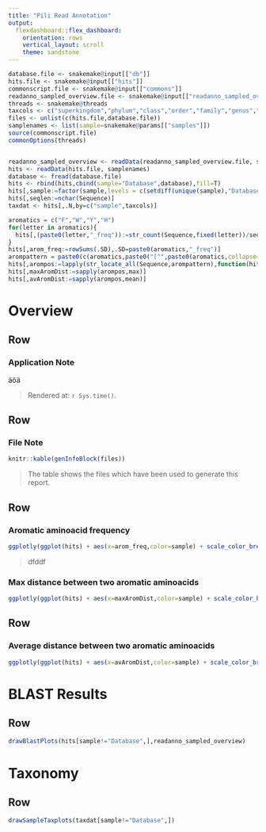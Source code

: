 ```yaml
---
title: "Pili Read Annotation"
output: 
  flexdashboard::flex_dashboard:
    orientation: rows
    vertical_layout: scroll
    theme: sandstone
---
```


```r
database.file <- snakemake@input[["db"]]
hits.file <- snakemake@input[["hits"]]
commonscript.file <- snakemake@input[["commons"]]
readanno_sampled_overview.file <- snakemake@input[["readanno_sampled_overview"]]
threads <- snakemake@threads
taxcols <- c("superkingdom","phylum","class","order","family","genus","species")
files <- unlist(c(hits.file,database.file))
samplenames <- list(sample=snakemake@params[["samples"]])
source(commonscript.file)
commonOptions(threads)


readanno_sampled_overview <- readData(readanno_sampled_overview.file, samplenames)
hits <- readData(hits.file, samplenames)
database <- fread(database.file)
hits <- rbind(hits,cbind(sample="Database",database),fill=T)
hits[,sample:=factor(sample,levels = c(setdiff(unique(sample),"Database"),"Database"),ordered = T)]
hits[,seqlen:=nchar(Sequence)]
taxdat <- hits[,.N,by=c("sample",taxcols)]

aromatics = c("F","W","Y","H")
for(letter in aromatics){
  hits[,(paste0(letter,"_freq")):=str_count(Sequence,fixed(letter))/seqlen]
}
hits[,arom_freq:=rowSums(.SD),.SD=paste0(aromatics,"_freq")]
arompattern = paste0(c(aromatics,paste0("[^",paste0(aromatics,collapse=""),"]$")),collapse ="|")
hits[,arompos:=lapply(str_locate_all(Sequence,arompattern),function(hits)c(1,hits[,1]))]
hits[,maxAromDist:=sapply(arompos,max)]
hits[,avAromDist:=sapply(arompos,mean)]


```

Overview
=================

Row
--------------------------------------

### Application Note

äöä

> Rendered at: `r Sys.time()`.

Row
--------------------------------------

### File Note

```r
knitr::kable(genInfoBlock(files))
```
> The table shows the files which have been used to generate this report.

Row
---------------------------------------

### Aromatic aminoacid frequency

```r
ggplotly(ggplot(hits) + aes(x=arom_freq,color=sample) + scale_color_brewer(palette = sample_palette) + geom_freqpoly(binwidth=0.005) + xlab("Aromatic aminoacid frequency")+ylab("Count")+labs(color=sample_palette))
```

> dfddf

### Max distance between two aromatic aminoacids

```r
ggplotly(ggplot(hits) + aes(x=maxAromDist,color=sample) + scale_color_brewer(palette = sample_palette)+ geom_freqpoly(binwidth=1)  + xlab("Max distance between two aromatic amino acids (And Start+End)")+ylab("Count")+labs(color="Sample"))
```

Row
---------------------------------------


### Average distance between two aromatic aminoacids

```r
ggplotly(ggplot(hits) + aes(x=avAromDist,color=sample) + scale_color_brewer(palette = sample_palette)+ geom_freqpoly(binwidth=1)  + xlab("Average distance between two aromatic amino acids (And Start+End)")+ylab("Count")+labs(color="Sample"))
```

BLAST Results
===========================

Row
---------------------------------------

```r
drawBlastPlots(hits[sample!="Database",],readanno_sampled_overview)
```


Taxonomy
===========================

Row
---------------------------------------

```r
drawSampleTaxplots(taxdat[sample!="Database",])
```
